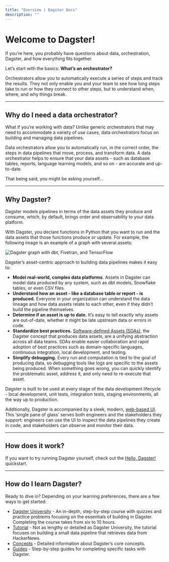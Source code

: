 ```yaml
---
title: "Overview | Dagster Docs"
description: ""
---
```


# Welcome to Dagster!

If you’re here, you probably have questions about data, orchestration, Dagster, and how everything fits together.

Let’s start with the basics: **What’s an orchestrator?**

Orchestrators allow you to automatically execute a series of steps and track the results. They not only enable you and your team to see how long steps take to run or how they connect to other steps, but to understand when, where, and why things break.

---

## Why do I need a data orchestrator?

What if you’re working with data? Unlike generic orchestrators that may need to accommodate a variety of use cases, data orchestrators focus on building and managing data pipelines.

Data orchestrators allow you to automatically run, in the correct order, the steps in data pipelines that move, process, and transform data. A data orchestrator helps to ensure that your data assets - such as database tables, reports, language learning models, and so on - are accurate and up-to-date.

That being said, you might be asking yourself...

---

## Why Dagster?

Dagster models pipelines in terms of the data assets they produce and consume, which, by default, brings order and observability to your data platform.

With Dagster, you declare functions in Python that you want to run and the data assets that those functions produce or update. For example, the following image is an example of a graph with several assets:

<!-- ![Dagster graph with dbt, Fivetran, and TensorFlow](/images/integrations/dbt/dagster-dbt-fivetran-tensorflow.png) -->

<Image
alt="Dagster graph with dbt, Fivetran, and TensorFlow"
src="/images/integrations/dbt/dagster-dbt-fivetran-tensorflow.png"
width={1834}
height={1220}
/>

Dagster’s asset-centric approach to building data pipelines makes it easy to:

- **Model real-world, complex data platforms**. Assets in Dagster can model data produced by any system, such as dbt models, Snowflake tables, or even CSV files.
- **Understand how an asset - like a database table or report - is produced.** Everyone in your organization can understand the data lineage and how data assets relate to each other, even if they didn’t build the pipeline themselves.
- **Determine if an asset is up to date.** It’s easy to tell exactly why assets are out-of-date, whether it might be late upstream data or errors in code.
- **Standardize best practices.** [Software-defined Assets (SDAs)](/concepts/assets/software-defined-assets), the Dagster concept that produces data assets, are a unifying abstraction across all data teams. SDAs enable easier collaboration and rapid adoption of best practices such as domain-specific languages, continuous integration, local development, and testing.
- **Simplify debugging.** Every run and computation is tied to the goal of producing data, so debugging tools like logs are specific to the assets being produced. When something goes wrong, you can quickly identify the problematic asset, address it, and only need to re-execute that asset.

Dagster is built to be used at every stage of the data development lifecycle - local development, unit tests, integration tests, staging environments, all the way up to production.

Additionally, Dagster is accompanied by a sleek, modern, [web-based UI](/concepts/webserver/ui). This ‘single pane of glass’ serves both engineers and the stakeholders they support: engineers can use the UI to inspect the data pipelines they create in code, and stakeholders can observe and monitor their data.

---

## How does it work?

If you want to try running Dagster yourself, check out the [Hello, Dagster!](/getting-started/hello-dagster) quickstart.

---

## How do I learn Dagster?

Ready to dive in? Depending on your learning preferences, there are a few ways to get started:

- [Dagster University](https://courses.dagster.io) - An in-depth, step-by-step course with quizzes and practice problems focusing on the essentials of building in Dagster. Completing the course takes from six to 10 hours.
- [Tutorial](/tutorial) - Not as lengthy or detailed as Dagster University, the tutorial focuses on building a small data pipeline that retrieves data from HackerNews.
- [Concepts](/concepts) - Detailed information about Dagster’s core concepts.
- [Guides](/guides) - Step-by-step guides for completing specific tasks with Dagster.
